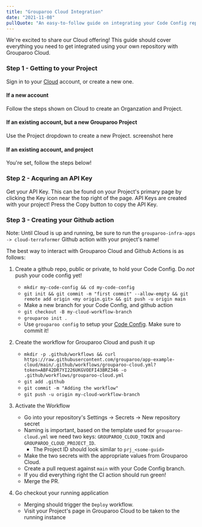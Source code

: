 ```yaml
---
title: "Grouparoo Cloud Integration"
date: "2021-11-08"
pullQuote: "An easy-to-follow guide on integrating your Code Config repository with Grouparoo Cloud"
---
```


We're excited to share our Cloud offering! This guide should cover everything you need to get integrated
using your own repository with Grouparoo Cloud.

### Step 1 - Getting to your Project

Sign in to your [Cloud](http://cloud.grouparoo.com/) account, or create a new one.

#### If a new account

Follow the steps shown on Cloud to create an Organzation and Project.

#### If an existing account, but a new Grouparoo Project

Use the Project dropdown to create a new Project.
screenshot here

#### If an existing account, and project

You're set, follow the steps below!

### Step 2 - Acquring an API Key

Get your API Key. This can be found on your Project's primary page by clicking the Key icon near
the top right of the page.
API Keys are created with your project! Press the Copy button to copy the API Key.

### Step 3 - Creating your Github action

Note: Until Cloud is up and running, be sure to run the `grouparoo-infra-apps -> cloud-terraformer` Github action with your project's name!

The best way to interact with Grouparoo Cloud and Github Actions is as follows:

1. Create a github repo, public or private, to hold your Code Config. Do _not_ push your code config yet!

   - `mkdir my-code-config && cd my-code-config`
   - `git init && git commit -m "first commit" --allow-empty && git remote add origin <my origin.git> && git push -u origin main`
   - Make a new branch for your Code Config, and github action
   - `git checkout -B my-cloud-workflow-branch`
   - `grouparoo init .`
   - Use `grouparoo config` to setup your [Code Config](https://www.grouparoo.com/docs/config). Make sure to commit it!

2. Create the workflow for Grouparoo Cloud and push it up

   - `mkdir -p .github/workflows && curl https://raw.githubusercontent.com/grouparoo/app-example-cloud/main/.github/workflows/grouparoo-cloud.yml?token=ABF42DR7YI226UKGVOEFI43BRZ346 -o .github/workflows/grouparoo-cloud.yml`
   - `git add .github`
   - `git commit -m "Adding the workflow"`
   - `git push -u origin my-cloud-workflow-branch`

3. Activate the Workflow

   - Go into your repository's Settings -> Secrets -> New repository secret
   - Naming is important, based on the template used for `grouparoo-cloud.yml` we need two keys: `GROUPAROO_CLOUD_TOKEN` and `GROUPAROO_CLOUD_PROJECT_ID`.
     - The Project ID should look similar to `prj_<some-guid>`
   - Make the two secrets with the appropriate values from Grouparoo Cloud.
   - Create a pull request against `main` with your Code Config branch.
   - If you did everything right the CI action should run green!
   - Merge the PR.

4. Go checkout your running application
   - Merging should trigger the `Deploy` workflow.
   - Visit your Project's page in Grouparoo Cloud to be taken to the running instance
